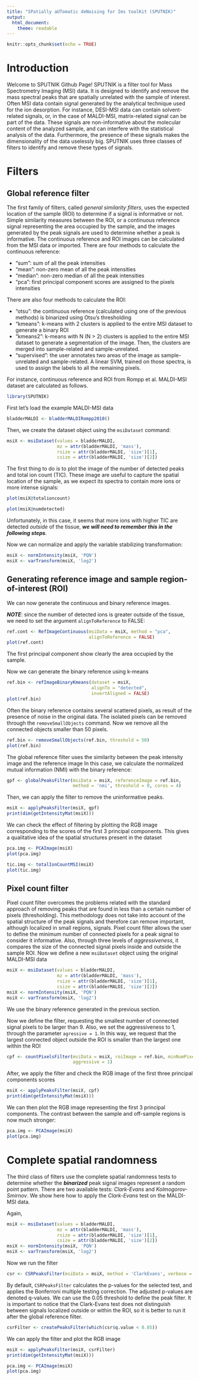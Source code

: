```yaml
---
title: "SPatially aUTomatic deNoising for Ims toolKit (SPUTNIK)"
output:
  html_document:
    theme: readable
---
```


```r
knitr::opts_chunk$set(echo = TRUE)
```

# Introduction

Welcome to SPUTNIK Github Page!
SPUTNIK is a filter tool for Mass Spectrometry Imaging (MSI) data. It is designed
to identify and remove the mass spectral peaks that are spatially unrelated with
the sample of interest. Often MSI data contain signal generated by the analytical
technique used for the ion desorption. For instance, DESI-MSI data can contain
solvent-related signals, or, in the case of MALDI-MSI, matrix-related signal can
be part of the data.
These signals are non-informative about the molecular content of the analyzed
sample, and can interfere with the statistical analysis of the data. Furthermore,
the presence of these signals makes the dimensionality of the data uselessly big.
SPUTNIK uses three classes of filters to identify and remove these types of
signals.

# Filters

## Global reference filter

The first family of filters, called *general similarity filters*, uses the expected
location of the sample (ROI) to determine if a signal is informative or not.
Simple similarity measures between the ROI, or a continuous reference signal
representing the area occupied by the sample, and the images generated by the
peak signals are used to determine whether a peak is informative.
The continuous reference and ROI images can be calculated from the MSI data or
imported.
There are four methods to calculate the continuous reference:

* "sum": sum of all the peak intensities
* "mean": non-zero mean of all the peak intensities
* "median": non-zero median of all the peak intensities
* "pca": first principal component scores are assigned to the pixels intensities

There are also four methods to calculate the ROI:

* "otsu": the continuous reference (calculated using one of the previous methods)
is binarized using Otsu's thresholding
* "kmeans": k-means with 2 clusters is applied to the entire MSI dataset to
generate a binary ROI
* "kmeans2": k-means with N (N > 2) clusters is applied to the entire MSI dataset
to generate a segmentation of the image. Then, the clusters are merged into
sample-related and sample-unrelated.
* "supervised": the user annotates two areas of the image as sample-unrelated and
sample-related. A linear SVM, trained on those spectra, is used to assign the
labels to all the remaining pixels.

For instance, continuous reference and ROI from Rompp et al. MALDI-MSI
dataset are calculated as follows.

```r
library(SPUTNIK)
```

First let's load the example MALDI-MSI data

```r
bladderMALDI <- bladderMALDIRompp2010() 
```

Then, we create the dataset object using the `msiDataset` command:

```r
msiX <- msiDataset(values = bladderMALDI,
                   mz = attr(bladderMALDI, 'mass'),
                   rsize = attr(bladderMALDI, 'size')[1],
                   csize = attr(bladderMALDI, 'size')[2])
```

The first thing to do is to plot the image of the number of detected peaks and total ion count (TIC). These
image are useful to capture the spatial location of the sample, as we expect its spectra
to contain more ions or more intense signals:

```r
plot(msiX@totalioncount)
```

```r
plot(msiX@numdetected)
```
Unfortunately, in this case, it seems that more ions with higher TIC are detected _outside_ of the tissue,
***we will need to remember this in the following steps***.

Now we can normalize and apply the variable stabilizing transformation:

```r
msiX <- normIntensity(msiX, 'PQN')
msiX <- varTransform(msiX, 'log2')
```

## Generating reference image and sample region-of-interest (ROI)

We can now generate the continuous and binary reference images.

***NOTE***: since the number of detected ions is greater outside of the tissue,
we need to set the argument `alignToReference` to FALSE:

```r
ref.cont <- RefImageContinuous(msiData = msiX, method = "pca",
                               alignToReference = FALSE)
plot(ref.cont)
```
The first principal component show clearly the area occupied by the
sample.

Now we can generate the binary reference using k-means

```r
ref.bin <- refImageBinaryKmeans(dataset = msiX,
                                alignTo = "detected",
                                invertAligned = FALSE)
plot(ref.bin)
```
Often the binary reference contains several scattered pixels, as result of the presence of noise in the original data. The isolated pixels can be removed through the `removeSmallObjects`
command. Now we remove all the connected objects smaller than 50 pixels.

```r
ref.bin <- removeSmallObjects(ref.bin, threshold = 50)
plot(ref.bin)
```

The global reference filter uses the similarity between the peak intensity image
and the reference image In this case, we calculate the normalized mutual information (NMI) with the binary reference:

```r
gpf <- globalPeaksFilter(msiData = msiX, referenceImage = ref.bin,
                         method = 'nmi', threshold = 0, cores = 4)
```

Then, we can apply the filter to remove the uninformative peaks.

```r
msiX <- applyPeaksFilter(msiX, gpf)
print(dim(getIntensityMat(msiX)))
```

We can check the effect of filtering by plotting the RGB image corresponding to
the scores of the first 3 principal components. This gives a qualitative idea of
the spatial structures present in the dataset

```r
pca.img <- PCAImage(msiX)
plot(pca.img)
```

```r

tic.img <- totalIonCountMSI(msiX)
plot(tic.img)

```


## Pixel count filter

Pixel count filter overcomes the problems related with the standard approach of
removing peaks that are found in less than a certain number of pixels (thresholding).
This methodology does not take into account of the spatial structure of the peak
signals and therefore can remove important, although localized in small regions,
signals.
Pixel count filter allows the user to define the minimum number of connected
pixels for a peak signal to consider it informative. Also, through three levels
of *aggressiveness*, it compares the size of the connected signal pixels inside
and outside the sample ROI.
Now we define a new `msiDataset` object using the original MALDI-MSI data

```r
msiX <- msiDataset(values = bladderMALDI,
                   mz = attr(bladderMALDI, 'mass'),
                   rsize = attr(bladderMALDI, 'size')[1],
                   csize = attr(bladderMALDI, 'size')[2])
msiX <- normIntensity(msiX, 'PQN')
msiX <- varTransform(msiX, 'log2')
```

We use the binary reference generated in the previous section.

Now we define the filter, requesting the smallest number of connected signal pixels
to be larger than 9. Also, we set the aggressiveness to 1, through the parameter
`agressive = 1`. In this way, we request that the largest connected object outside
the ROI is smaller than the largest one within the ROI

```r
cpf <- countPixelsFilter(msiData = msiX, roiImage = ref.bin, minNumPixels = 9,
                         aggressive = 1)
```

After, we apply the filter and check the RGB image of the first three principal
components scores

```r
msiX <- applyPeaksFilter(msiX, cpf)
print(dim(getIntensityMat(msiX)))
```
We can then plot the RGB image representing the first 3 principal components. The
contrast between the sample and off-sample regions is now much stronger:

```r
pca.img <- PCAImage(msiX)
plot(pca.img)
```

# Complete spatial randomness

The third class of filters use the complete spatial randomness tests to determine
whether the ***binarized*** peak signal images represent a random point pattern.
There are two available tests: *Clark-Evans* and *Kolmogorov-Smirnov*.
We show here how to apply the *Clark-Evans* test on the MALDI-MSI data.

Again,

```r
msiX <- msiDataset(values = bladderMALDI,
                   mz = attr(bladderMALDI, 'mass'),
                   rsize = attr(bladderMALDI, 'size')[1],
                   csize = attr(bladderMALDI, 'size')[2])
msiX <- normIntensity(msiX, 'PQN')
msiX <- varTransform(msiX, 'log2')
```

Now we run the filter

```r
csr <- CSRPeaksFilter(msiData = msiX, method = 'ClarkEvans', verbose = T)
```

By default, `CSRPeaksFilter` calculates the p-values for the selected test, and
applies the Bonferroni multiple testing correction. The adjusted p-values are
denoted q-values. We can use the 0.05 threshold to define the peak filter.
It is important to notice that the Clark-Evans test does not distinguish between
signals localized outside or within the ROI, so it is better to run it after the
global reference filter.

```r
csrFilter <- createPeaksFilter(which(csr$q.value < 0.05))
```

We can apply the filter and plot the RGB image

```r
msiX <- applyPeaksFilter(msiX, csrFilter)
print(dim(getIntensityMat(msiX)))
```

```r
pca.img <- PCAImage(msiX)
plot(pca.img)
```
